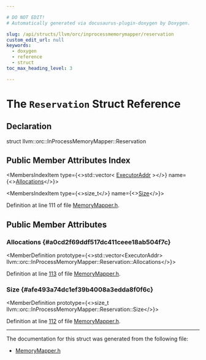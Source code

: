 ```yaml
---

# DO NOT EDIT!
# Automatically generated via docusaurus-plugin-doxygen by Doxygen.

slug: /api/structs/llvm/orc/inprocessmemorymapper/reservation
custom_edit_url: null
keywords:
  - doxygen
  - reference
  - struct
toc_max_heading_level: 3

---
```





# The `Reservation` Struct Reference

<DoxygenPage pluginConfig={pluginConfig}>



## Declaration

<CodeBlock>struct llvm::orc::InProcessMemoryMapper::Reservation</CodeBlock>

## Public Member Attributes Index

<MembersIndex>

<MembersIndexItem
  type={<>std::vector&lt; <a href="/docs/api/classes/llvm/orc/executoraddr">ExecutorAddr</a> &gt;</>}
  name={<><a href="#a0cd2f69ddf517dc411ceee18ab504f7c">Allocations</a></>}>
</MembersIndexItem>

<MembersIndexItem
  type={<>size&#95;t</>}
  name={<><a href="#afe493a74dc1ef39b4008a3edda8f0f6c">Size</a></>}>
</MembersIndexItem>

</MembersIndex>


Definition at line 111 of file <a href="/docs/api/files/include/include/llvm/include/llvm/executionengine/include/llvm/executionengine/orc/memorymapper-h">MemoryMapper.h</a>.

<SectionDefinition>

## Public Member Attributes

### Allocations {#a0cd2f69ddf517dc411ceee18ab504f7c}

<MemberDefinition
  prototype={<>std::vector&lt;ExecutorAddr&gt; llvm::orc::InProcessMemoryMapper::Reservation::Allocations</>}>

Definition at line <a href="/docs/api/files/include/include/llvm/include/llvm/executionengine/include/llvm/executionengine/orc/memorymapper-h/#l00113">113</a> of file <a href="/docs/api/files/include/include/llvm/include/llvm/executionengine/include/llvm/executionengine/orc/memorymapper-h">MemoryMapper.h</a>.
</MemberDefinition>

### Size {#afe493a74dc1ef39b4008a3edda8f0f6c}

<MemberDefinition
  prototype={<>size&#95;t llvm::orc::InProcessMemoryMapper::Reservation::Size</>}>

Definition at line <a href="/docs/api/files/include/include/llvm/include/llvm/executionengine/include/llvm/executionengine/orc/memorymapper-h/#l00112">112</a> of file <a href="/docs/api/files/include/include/llvm/include/llvm/executionengine/include/llvm/executionengine/orc/memorymapper-h">MemoryMapper.h</a>.
</MemberDefinition>

</SectionDefinition>

<hr/>

The documentation for this struct was generated from the following file:

<ul>
<li><a href="/docs/api/files/include/include/llvm/include/llvm/executionengine/include/llvm/executionengine/orc/memorymapper-h">MemoryMapper.h</a></li>
</ul>

</DoxygenPage>
